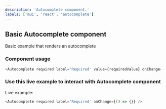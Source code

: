 ---
description: 'Autocomplete component.'
labels: ['mui', 'react', 'autocomplete']
---


## Basic Autocomplete component

Basic example that renders an autocomplete

### Component usage

```js
<Autocomplete required label='Required' value={requiredValue} onChange={setRequiredValue} options={options} />
```

### Use this live example to interact with Autocomplete component

Live example:

```js live
<Autocomplete required label='Required' onChange={() => {}} />
```
